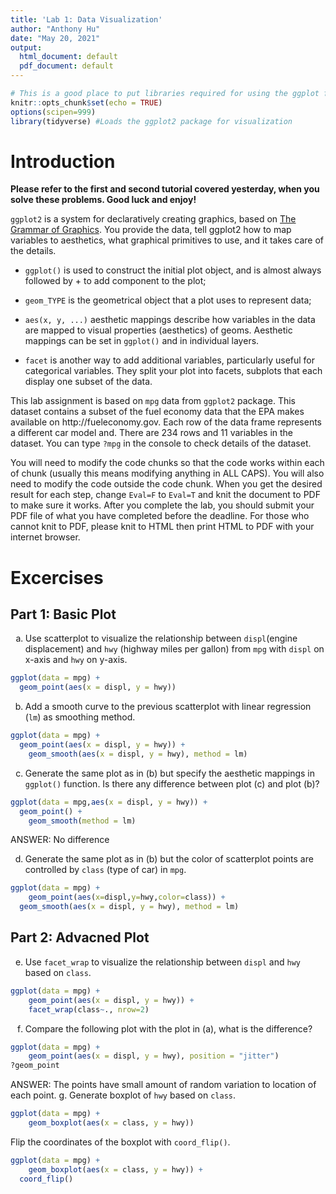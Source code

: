 ```yaml
---
title: 'Lab 1: Data Visualization'
author: "Anthony Hu"
date: "May 20, 2021"
output:
  html_document: default
  pdf_document: default
---
```


```r
# This is a good place to put libraries required for using the ggplot function
knitr::opts_chunk$set(echo = TRUE)
options(scipen=999)
library(tidyverse) #Loads the ggplot2 package for visualization
```

# Introduction

**Please refer to the first and second tutorial covered yesterday, when you solve these problems. Good luck and enjoy!**  

`ggplot2` is a system for declaratively creating graphics, based on [The Grammar of Graphics](https://www.springer.com/it/book/9780387245447). You provide the data, tell ggplot2 how to map variables to aesthetics, what graphical primitives to use, and it takes care of the details.

- `ggplot()` is used to construct the initial plot object, and is almost always followed by + to add component to the plot; 

- `geom_TYPE` is the geometrical object that a plot uses to represent data;

- `aes(x, y, ...)` aesthetic mappings describe how variables in the data are mapped to visual properties (aesthetics) of geoms. Aesthetic mappings can be set in `ggplot()` and in individual layers. 

- `facet` is another way to add additional variables, particularly useful for categorical variables. They split your plot into facets, subplots that each display one subset of the data.

This lab assignment is based on `mpg` data from `ggplot2` package. This dataset contains a subset of the fuel economy data that the EPA makes available on http://fueleconomy.gov. Each row of the data frame represents a different car model and. There are 234 rows and 11 variables in the dataset. You can type `?mpg` in the console to check details of the dataset.

You will need to modify the code chunks so that the code works within each of chunk (usually this means modifying anything in ALL CAPS). You will also need to modify the code outside the code chunk. When you get the desired result for each step, change `Eval=F` to `Eval=T` and knit the document to PDF to make sure it works. After you complete the lab, you should submit your PDF file of what you have completed before the deadline. For those who cannot knit to PDF, please knit to HTML then print HTML to PDF with your internet browser.

# Excercises

## Part 1: Basic Plot

a. Use scatterplot to visualize the relationship between `displ`(engine displacement) and `hwy` (highway miles per gallon) from `mpg` with `displ` on x-axis and `hwy` on y-axis.
```r
ggplot(data = mpg) +
  geom_point(aes(x = displ, y = hwy))
```

b. Add a smooth curve to the previous scatterplot with linear regression (`lm`) as smoothing method.
```r
ggplot(data = mpg) +
  geom_point(aes(x = displ, y = hwy)) +
	geom_smooth(aes(x = displ, y = hwy), method = lm)
```

c. Generate the same plot as in (b) but specify the aesthetic mappings in `ggplot()` function. Is there any difference between plot (c) and plot (b)?
```r
ggplot(data = mpg,aes(x = displ, y = hwy)) +
  geom_point() +
	geom_smooth(method = lm)
```
ANSWER: No difference

d. Generate the same plot as in (b) but the color of scatterplot points are controlled by `class` (type of car) in `mpg`.
```r
ggplot(data = mpg) +
	geom_point(aes(x=displ,y=hwy,color=class)) +
  geom_smooth(aes(x = displ, y = hwy), method = lm)
```

## Part 2: Advacned Plot

e. Use `facet_wrap` to visualize the relationship between `displ` and `hwy` based on `class`. 
```r
ggplot(data = mpg) +
	geom_point(aes(x = displ, y = hwy)) +
	facet_wrap(class~., nrow=2)
```

f. Compare the following plot with the plot in (a), what is the difference? 
```r
ggplot(data = mpg) + 
	geom_point(aes(x = displ, y = hwy), position = "jitter")
?geom_point
```
ANSWER: The points have small amount of random variation to location of each point. 
g. Generate boxplot of `hwy` based on `class`.
```r
ggplot(data = mpg) + 
	geom_boxplot(aes(x = class, y = hwy))
```
Flip the coordinates of the boxplot with `coord_flip()`.
```r
ggplot(data = mpg) + 
	geom_boxplot(aes(x = class, y = hwy)) +
  coord_flip()
```